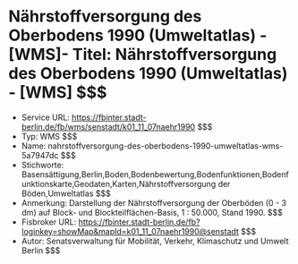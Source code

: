 # Nährstoffversorgung des Oberbodens 1990 (Umweltatlas) - [WMS]- Titel: Nährstoffversorgung des Oberbodens 1990 (Umweltatlas) - [WMS] $$$
- Service URL: https://fbinter.stadt-berlin.de/fb/wms/senstadt/k01_11_07naehr1990 $$$
- Typ: WMS $$$
- Name: nahrstoffversorgung-des-oberbodens-1990-umweltatlas-wms-5a7947dc $$$
- Stichworte: Basensättigung,Berlin,Boden,Bodenbewertung,Bodenfunktionen,Bodenfunktionskarte,Geodaten,Karten,Nährstoffversorgung der Böden,Umweltatlas $$$
- Anmerkung: Darstellung der Nährstoffversorgung der Oberböden (0 - 3 dm) auf Block- und Blockteilflächen-Basis, 1 : 50.000, Stand 1990. $$$
- Fisbroker URL: https://fbinter.stadt-berlin.de/fb?loginkey=showMap&mapId=k01_11_07naehr1990@senstadt $$$
- Autor: Senatsverwaltung für Mobilität, Verkehr, Klimaschutz und Umwelt Berlin $$$
